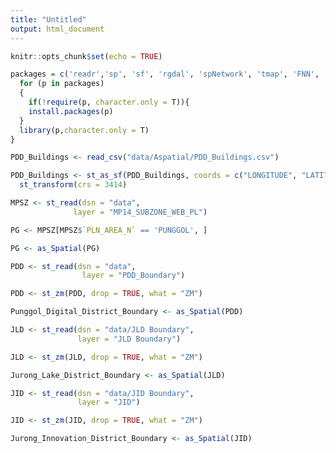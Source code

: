 ```yaml
---
title: "Untitled"
output: html_document
---
```


```r
knitr::opts_chunk$set(echo = TRUE)
```

```r
packages = c('readr','sp', 'sf', 'rgdal', 'spNetwork', 'tmap', 'FNN', 'spatstat', "raster")
  for (p in packages)
  {
    if(!require(p, character.only = T)){
    install.packages(p)
  }
  library(p,character.only = T)
}
```


```r
PDD_Buildings <- read_csv("data/Aspatial/PDD_Buildings.csv")

PDD_Buildings <- st_as_sf(PDD_Buildings, coords = c("LONGITUDE", "LATITUDE"), crs = 4326) %>%
  st_transform(crs = 3414)
```

```r
MPSZ <- st_read(dsn = "data", 
              layer = "MP14_SUBZONE_WEB_PL")

PG <- MPSZ[MPSZ$`PLN_AREA_N` == 'PUNGGOL', ]

PG <- as_Spatial(PG)
```

```r
PDD <- st_read(dsn = "data", 
                layer = "PDD_Boundary")

PDD <- st_zm(PDD, drop = TRUE, what = "ZM")

Punggol_Digital_District_Boundary <- as_Spatial(PDD)
```
```r
JLD <- st_read(dsn = "data/JLD Boundary", 
               layer = "JLD Boundary")

JLD <- st_zm(JLD, drop = TRUE, what = "ZM")

Jurong_Lake_District_Boundary <- as_Spatial(JLD)
```


```r
JID <- st_read(dsn = "data/JID Boundary", 
               layer = "JID")

JID <- st_zm(JID, drop = TRUE, what = "ZM")

Jurong_Innovation_District_Boundary <- as_Spatial(JID)
```

